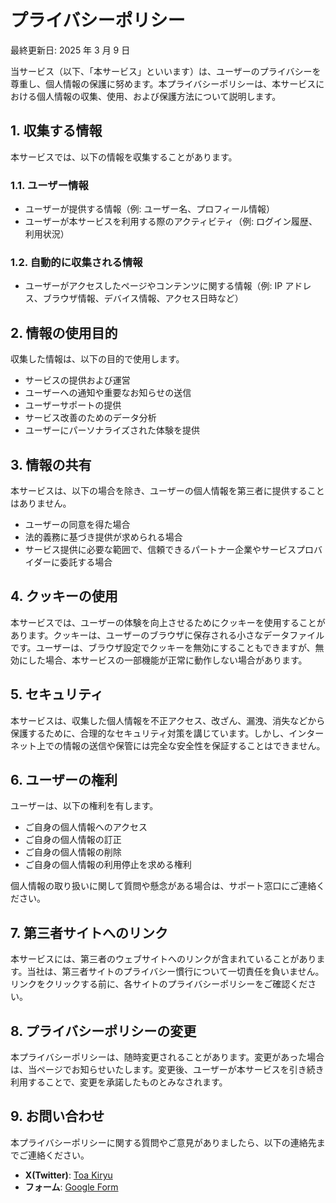 
# プライバシーポリシー

最終更新日: 2025 年 3 月 9 日

当サービス（以下、「本サービス」といいます）は、ユーザーのプライバシーを尊重し、個人情報の保護に努めます。本プライバシーポリシーは、本サービスにおける個人情報の収集、使用、および保護方法について説明します。

## 1. 収集する情報

本サービスでは、以下の情報を収集することがあります。

### 1.1. ユーザー情報

- ユーザーが提供する情報（例: ユーザー名、プロフィール情報）
- ユーザーが本サービスを利用する際のアクティビティ（例: ログイン履歴、利用状況）

### 1.2. 自動的に収集される情報

- ユーザーがアクセスしたページやコンテンツに関する情報（例: IP アドレス、ブラウザ情報、デバイス情報、アクセス日時など）

## 2. 情報の使用目的

収集した情報は、以下の目的で使用します。

- サービスの提供および運営
- ユーザーへの通知や重要なお知らせの送信
- ユーザーサポートの提供
- サービス改善のためのデータ分析
- ユーザーにパーソナライズされた体験を提供

## 3. 情報の共有

本サービスは、以下の場合を除き、ユーザーの個人情報を第三者に提供することはありません。

- ユーザーの同意を得た場合
- 法的義務に基づき提供が求められる場合
- サービス提供に必要な範囲で、信頼できるパートナー企業やサービスプロバイダーに委託する場合

## 4. クッキーの使用

本サービスでは、ユーザーの体験を向上させるためにクッキーを使用することがあります。クッキーは、ユーザーのブラウザに保存される小さなデータファイルです。ユーザーは、ブラウザ設定でクッキーを無効にすることもできますが、無効にした場合、本サービスの一部機能が正常に動作しない場合があります。

## 5. セキュリティ

本サービスは、収集した個人情報を不正アクセス、改ざん、漏洩、消失などから保護するために、合理的なセキュリティ対策を講じています。しかし、インターネット上での情報の送信や保管には完全な安全性を保証することはできません。

## 6. ユーザーの権利

ユーザーは、以下の権利を有します。

- ご自身の個人情報へのアクセス
- ご自身の個人情報の訂正
- ご自身の個人情報の削除
- ご自身の個人情報の利用停止を求める権利

個人情報の取り扱いに関して質問や懸念がある場合は、サポート窓口にご連絡ください。

## 7. 第三者サイトへのリンク

本サービスには、第三者のウェブサイトへのリンクが含まれていることがあります。当社は、第三者サイトのプライバシー慣行について一切責任を負いません。リンクをクリックする前に、各サイトのプライバシーポリシーをご確認ください。

## 8. プライバシーポリシーの変更

本プライバシーポリシーは、随時変更されることがあります。変更があった場合は、当ページでお知らせいたします。変更後、ユーザーが本サービスを引き続き利用することで、変更を承諾したものとみなされます。

## 9. お問い合わせ

本プライバシーポリシーに関する質問やご意見がありましたら、以下の連絡先までご連絡ください。

- **X(Twitter)**: [Toa Kiryu](https://x.com/toakiryu)
- **フォーム**: [Google Form](https://toakiryu.com/contact)
